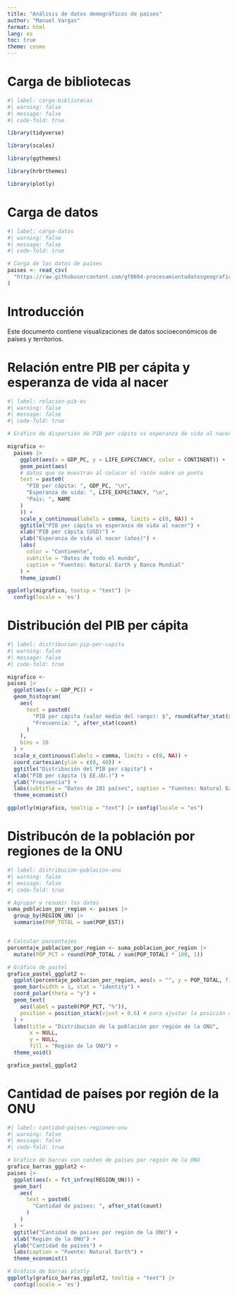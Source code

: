 ---
title: "Análisis de datos demográficos de paises"
author: "Manuel Vargas"
format: html
lang: es
toc: true
theme: cosmo
---

# Carga de bibliotecas

```{r}
#| label: carga-bibliotecas
#| warning: false
#| message: false
#| code-fold: true

library(tidyverse)

library(scales)

library(ggthemes)

library(hrbrthemes)

library(plotly)
```


# Carga de datos

```{r}
#| label: carga-datos
#| warning: false
#| message: false
#| code-fold: true

# Carga de los datos de países
paises <- read_csv(
  "https://raw.githubusercontent.com/gf0604-procesamientodatosgeograficos/2025-i/refs/heads/main/datos/natural-earth/paises.csv"
)
```
# Introducción

Este documento contiene visualizaciones de datos socioeconómicos de países y territorios.

# Relación entre PIB per cápita y esperanza de vida al nacer

```{r}
#| label: relacion-pib-ev
#| warning: false
#| message: false
#| code-fold: true

# Gráfico de dispersión de PIB per cápita vs esperanza de vida al nacer

migrafico <-
  paises |>
    ggplot(aes(x = GDP_PC, y = LIFE_EXPECTANCY, color = CONTINENT)) +
    geom_point(aes(
    # datos que se muestran al colocar el ratón sobre un punto
    text = paste0(
      "PIB per cápita: ", GDP_PC, "\n",
      "Esperanza de vida: ", LIFE_EXPECTANCY, "\n",
      "País: ", NAME
    )
    )) +
    scale_x_continuous(labels = comma, limits = c(0, NA)) +
    ggtitle("PIB per cápita vs esperanza de vida al nacer") +
    xlab("PIB per cápita (USD)") +
    ylab("Esperanza de vida al nacer (años)") +
    labs(
      color = "Continente",
      subtitle = "Datos de todo el mundo",
      caption = "Fuentes: Natural Earth y Banco Mundial"
    ) +
    theme_ipsum()

ggplotly(migrafico, tootip = "text") |> 
  config(locale = 'es')
```

# Distribución del PIB per cápita

```{r}
#| label: distribucion-pip-per-capita
#| warning: false
#| message: false
#| code-fold: true

migrafico <-
paises |>
  ggplot(aes(x = GDP_PC)) +
  geom_histogram(
    aes(
      text = paste0(
        "PIB per cápita (valor medio del rango): $", round(after_stat(x), 2), "\n",
        "Frecuencia: ", after_stat(count)
      )
    ), 
    bins = 10
  ) +
  scale_x_continuous(labels = comma, limits = c(0, NA)) +
  coord_cartesian(ylim = c(0, 40)) +
  ggtitle("Distribución del PIB per cápita") +
  xlab("PIB per cápita ($ EE.UU.)") +
  ylab("Frecuencia") +
  labs(subtitle = "Datos de 201 países", caption = "Fuentes: Natural Earth y Banco Mundial") +
  theme_economist()

ggplotly(migrafico, tooltip = "text") |> config(locale = "es")
```

# Distribucón de la población por regiones de la ONU

```{r}
#| label: distribucion-poblacion-onu
#| warning: false
#| message: false
#| code-fold: true

# Agrupar y resumir los datos
suma_poblacion_por_region <- paises |>
  group_by(REGION_UN) |>
  summarise(POP_TOTAL = sum(POP_EST))


# Calcular porcentajes
porcentaje_poblacion_por_region <- suma_poblacion_por_region |>
  mutate(POP_PCT = round(POP_TOTAL / sum(POP_TOTAL) * 100, 1))

# Gráfico de pastel
grafico_pastel_ggplot2 <-
  ggplot(porcentaje_poblacion_por_region, aes(x = "", y = POP_TOTAL, fill = REGION_UN)) +
  geom_bar(width = 1, stat = "identity") +
  coord_polar(theta = "y") +
  geom_text(
    aes(label = paste0(POP_PCT, "%")), 
    position = position_stack(vjust = 0.6) # para ajustar la posición del texto en cada porción
  ) +
  labs(title = "Distribución de la población por región de la ONU",
       x = NULL,
       y = NULL,
       fill = "Región de la ONU") +
  theme_void()

grafico_pastel_ggplot2
```


# Cantidad de países por región de la ONU

```{r}
#| label: cantidad-paises-regiones-onu
#| warning: false
#| message: false
#| code-fold: true

# Gráfico de barras con conteo de países por región de la ONU
grafico_barras_ggplot2 <-
paises |>
  ggplot(aes(x = fct_infreq(REGION_UN))) +
  geom_bar(
    aes(
      text = paste0(
        "Cantidad de países: ", after_stat(count)
      )
    )    
  ) +
  ggtitle("Cantidad de países por región de la ONU") +
  xlab("Región de la ONU") +
  ylab("Cantidad de países") +
  labs(caption = "Fuente: Natural Earth") +
  theme_economist()

# Gráfico de barras plotly
ggplotly(grafico_barras_ggplot2, tooltip = "text") |> 
  config(locale = 'es')
```










